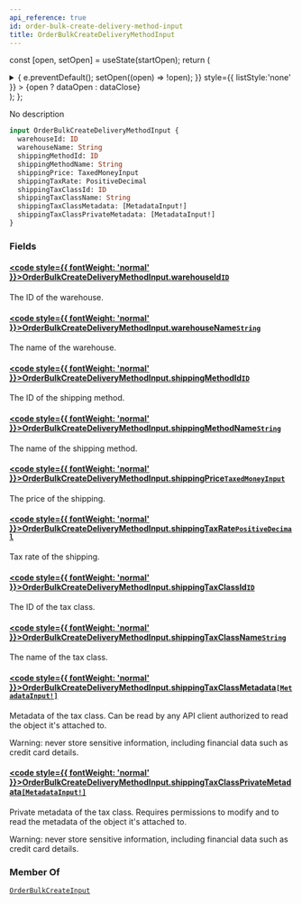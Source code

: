 ```yaml
---
api_reference: true
id: order-bulk-create-delivery-method-input
title: OrderBulkCreateDeliveryMethodInput
---
```






const [open, setOpen] = useState(startOpen);
return (
<details {...(open ? { open: true } : {})} className="details" style={{ border:'none', boxShadow:'none', background:'var(--ifm-background-color)' }}>
<summary
onClick={(e) => {
e.preventDefault();
setOpen((open) => !open);
}}
style={{ listStyle:'none' }} >
{open ? dataOpen : dataClose}
</summary>
{open && children}
</details>
);
};

No description

```graphql
input OrderBulkCreateDeliveryMethodInput {
  warehouseId: ID
  warehouseName: String
  shippingMethodId: ID
  shippingMethodName: String
  shippingPrice: TaxedMoneyInput
  shippingTaxRate: PositiveDecimal
  shippingTaxClassId: ID
  shippingTaxClassName: String
  shippingTaxClassMetadata: [MetadataInput!]
  shippingTaxClassPrivateMetadata: [MetadataInput!]
}
```

### Fields

#### [<code style={{ fontWeight: 'normal' }}>OrderBulkCreateDeliveryMethodInput.<b>warehouseId</b></code>](#)<Bullet />[`ID`](../../../api-reference/miscellaneous/scalars/id.mdx) <Badge class="badge badge--secondary" text="scalar"/> <Badge class="badge badge--secondary" text="miscellaneous"/>

The ID of the warehouse.

#### [<code style={{ fontWeight: 'normal' }}>OrderBulkCreateDeliveryMethodInput.<b>warehouseName</b></code>](#)<Bullet />[`String`](../../../api-reference/miscellaneous/scalars/string.mdx) <Badge class="badge badge--secondary" text="scalar"/> <Badge class="badge badge--secondary" text="miscellaneous"/>

The name of the warehouse.

#### [<code style={{ fontWeight: 'normal' }}>OrderBulkCreateDeliveryMethodInput.<b>shippingMethodId</b></code>](#)<Bullet />[`ID`](../../../api-reference/miscellaneous/scalars/id.mdx) <Badge class="badge badge--secondary" text="scalar"/> <Badge class="badge badge--secondary" text="miscellaneous"/>

The ID of the shipping method.

#### [<code style={{ fontWeight: 'normal' }}>OrderBulkCreateDeliveryMethodInput.<b>shippingMethodName</b></code>](#)<Bullet />[`String`](../../../api-reference/miscellaneous/scalars/string.mdx) <Badge class="badge badge--secondary" text="scalar"/> <Badge class="badge badge--secondary" text="miscellaneous"/>

The name of the shipping method.

#### [<code style={{ fontWeight: 'normal' }}>OrderBulkCreateDeliveryMethodInput.<b>shippingPrice</b></code>](#)<Bullet />[`TaxedMoneyInput`](../../../api-reference/orders/inputs/taxed-money-input.mdx) <Badge class="badge badge--secondary" text="input"/> <Badge class="badge badge--secondary" text="orders"/>

The price of the shipping.

#### [<code style={{ fontWeight: 'normal' }}>OrderBulkCreateDeliveryMethodInput.<b>shippingTaxRate</b></code>](#)<Bullet />[`PositiveDecimal`](../../../api-reference/miscellaneous/scalars/positive-decimal.mdx) <Badge class="badge badge--secondary" text="scalar"/> <Badge class="badge badge--secondary" text="miscellaneous"/>

Tax rate of the shipping.

#### [<code style={{ fontWeight: 'normal' }}>OrderBulkCreateDeliveryMethodInput.<b>shippingTaxClassId</b></code>](#)<Bullet />[`ID`](../../../api-reference/miscellaneous/scalars/id.mdx) <Badge class="badge badge--secondary" text="scalar"/> <Badge class="badge badge--secondary" text="miscellaneous"/>

The ID of the tax class.

#### [<code style={{ fontWeight: 'normal' }}>OrderBulkCreateDeliveryMethodInput.<b>shippingTaxClassName</b></code>](#)<Bullet />[`String`](../../../api-reference/miscellaneous/scalars/string.mdx) <Badge class="badge badge--secondary" text="scalar"/> <Badge class="badge badge--secondary" text="miscellaneous"/>

The name of the tax class.

#### [<code style={{ fontWeight: 'normal' }}>OrderBulkCreateDeliveryMethodInput.<b>shippingTaxClassMetadata</b></code>](#)<Bullet />[`[MetadataInput!]`](../../../api-reference/miscellaneous/inputs/metadata-input.mdx) <Badge class="badge badge--secondary" text="list"/> <Badge class="badge badge--secondary" text="input"/> <Badge class="badge badge--secondary" text="miscellaneous"/>

Metadata of the tax class. Can be read by any API client authorized to read the object it's attached to.

Warning: never store sensitive information, including financial data such as credit card details.

#### [<code style={{ fontWeight: 'normal' }}>OrderBulkCreateDeliveryMethodInput.<b>shippingTaxClassPrivateMetadata</b></code>](#)<Bullet />[`[MetadataInput!]`](../../../api-reference/miscellaneous/inputs/metadata-input.mdx) <Badge class="badge badge--secondary" text="list"/> <Badge class="badge badge--secondary" text="input"/> <Badge class="badge badge--secondary" text="miscellaneous"/>

Private metadata of the tax class. Requires permissions to modify and to read the metadata of the object it's attached to.

Warning: never store sensitive information, including financial data such as credit card details.

### Member Of

[`OrderBulkCreateInput`](../../../api-reference/orders/inputs/order-bulk-create-input.mdx) <Badge class="badge badge--secondary" text="input"/>
